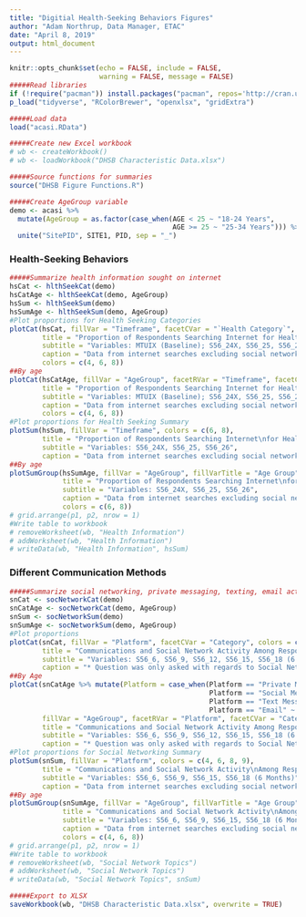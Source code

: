 ```yaml
---
title: "Digitial Health-Seeking Behaviors Figures"
author: "Adam Northrup, Data Manager, ETAC"
date: "April 8, 2019"
output: html_document
---
```


```r
knitr::opts_chunk$set(echo = FALSE, include = FALSE, 
                      warning = FALSE, message = FALSE)
#####Read libraries
if (!require("pacman")) install.packages("pacman", repos='http://cran.us.r-project.org')
p_load("tidyverse", "RColorBrewer", "openxlsx", "gridExtra")

#####Load data
load("acasi.RData")

#####Create new Excel workbook
# wb <- createWorkbook()
# wb <- loadWorkbook("DHSB Characteristic Data.xlsx")

#####Source functions for summaries
source("DHSB Figure Functions.R")
```

```r
#####Create AgeGroup variable
demo <- acasi %>%
  mutate(AgeGroup = as.factor(case_when(AGE < 25 ~ "18-24 Years",
                                        AGE >= 25 ~ "25-34 Years"))) %>%
  unite("SitePID", SITE1, PID, sep = "_")
```

### Health-Seeking Behaviors
```r
#####Summarize health information sought on internet
hsCat <- hlthSeekCat(demo)
hsCatAge <- hlthSeekCat(demo, AgeGroup)
hsSum <- hlthSeekSum(demo)
hsSumAge <- hlthSeekSum(demo, AgeGroup)
#Plot proportions for Health Seeking Categories
plotCat(hsCat, fillVar = "Timeframe", facetCVar = "`Health Category`",
        title = "Proportion of Respondents Searching Internet for Health Information",
        subtitle = "Variables: MTUIX (Baseline); S56_24X, S56_25, S56_26 (6 Months)",
        caption = "Data from internet searches excluding social networking activity\nData for 'At Least Once Per Month' is specific to Baseline",
        colors = c(4, 6, 8))
##By age
plotCat(hsCatAge, fillVar = "AgeGroup", facetRVar = "Timeframe", facetCVar = "`Health Category`",
        title = "Proportion of Respondents Searching Internet for Health Information (By Age Group)",
        subtitle = "Variables: MTUIX (Baseline); S56_24X, S56_25, S56_26 (6 Months)",
        caption = "Data from internet searches excluding social networking activity\nData for 'At Least Once Per Month' is specific to Baseline",
        colors = c(4, 6, 8))
#Plot proportions for Health Seeking Summary
plotSum(hsSum, fillVar = "Timeframe", colors = c(6, 8),
        title = "Proportion of Respondents Searching Internet\nfor Health Information",
        subtitle = "Variables: S56_24X, S56_25, S56_26",
        caption = "Data from internet searches excluding social networking activity")
##By age
plotSumGroup(hsSumAge, fillVar = "AgeGroup", fillVarTitle = "Age Group", facetRVar = "Timeframe",
             title = "Proportion of Respondents Searching Internet\nfor Health Information",
             subtitle = "Variables: S56_24X, S56_25, S56_26",
             caption = "Data from internet searches excluding social networking activity",
             colors = c(6, 8))
# grid.arrange(p1, p2, nrow = 1)
#Write table to workbook
# removeWorksheet(wb, "Health Information")
# addWorksheet(wb, "Health Information")
# writeData(wb, "Health Information", hsSum)
```

### Different Communication Methods
```r
#####Summarize social networking, private messaging, texting, email activity
snCat <- socNetworkCat(demo)
snCatAge <- socNetworkCat(demo, AgeGroup)
snSum <- socNetworkSum(demo)
snSumAge <- socNetworkSum(demo, AgeGroup)
#Plot proportions
plotCat(snCat, fillVar = "Platform", facetCVar = "Category", colors = c(4, 6, 8, 9),
        title = "Communications and Social Network Activity Among Respondents",
        subtitle = "Variables: S56_6, S56_9, S56_12, S56_15, S56_18 (6 Months)",
        caption = "* Question was only asked with regards to Social Networking Apps")
##By Age
plotCat(snCatAge %>% mutate(Platform = case_when(Platform == "Private Messaging" ~ "PM Apps",
                                                 Platform == "Social Media" ~ "Social Media",
                                                 Platform == "Text Messaging" ~ "Texting",
                                                 Platform == "Email" ~ "Email")),
        fillVar = "AgeGroup", facetRVar = "Platform", facetCVar = "Category", colors = c(4, 6, 8, 9),
        title = "Communications and Social Network Activity Among Respondents (By Age Group)",
        subtitle = "Variables: S56_6, S56_9, S56_12, S56_15, S56_18 (6 Months)",
        caption = "* Question was only asked with regards to Social Networking Apps")
#Plot proportions for Social Networking Summary
plotSum(snSum, fillVar = "Platform", colors = c(4, 6, 8, 9),
        title = "Communications and Social Network Activity\nAmong Respondents",
        subtitle = "Variables: S56_6, S56_9, S56_15, S56_18 (6 Months)",
        caption = "Data from internet searches excluding social networking activity")
##By age
plotSumGroup(snSumAge, fillVar = "AgeGroup", fillVarTitle = "Age Group", facetRVar = "Platform",
             title = "Communications and Social Network Activity\nAmong Respondents (By Age Group)",
             subtitle = "Variables: S56_6, S56_9, S56_15, S56_18 (6 Months)",
             caption = "Data from internet searches excluding social networking activity",
             colors = c(4, 6, 8))
# grid.arrange(p1, p2, nrow = 1)
#Write table to workbook
# removeWorksheet(wb, "Social Network Topics")
# addWorksheet(wb, "Social Network Topics")
# writeData(wb, "Social Network Topics", snSum)
```

```r
#####Export to XLSX
saveWorkbook(wb, "DHSB Characteristic Data.xlsx", overwrite = TRUE)
```

